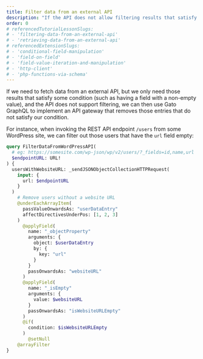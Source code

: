 ```yaml
---
title: Filter data from an external API
description: "If the API does not allow filtering results that satisfy some condition (such as having a field with a non-empty value), we can implement an API gateway that removes those entries that do not satisfy our condition"
order: 0
# referencedTutorialLessonSlugs:
# - 'filtering-data-from-an-external-api'
# - 'retrieving-data-from-an-external-api'
# referencedExtensionSlugs:
# - 'conditional-field-manipulation'
# - 'field-on-field'
# - 'field-value-iteration-and-manipulation'
# - 'http-client'
# - 'php-functions-via-schema'
---
```


If we need to fetch data from an external API, but we only need those results that satisfy some condition (such as having a field with a non-empty value), and the API does not support filtering, we can then use Gato GraphQL to implement an API gateway that removes those entries that do not satisfy our condition.

For instance, when invoking the REST API endpoint `/users` from some WordPress site, we can filter out those users that have the `url` field empty:

```graphql
query FilterDataFromWordPressAPI(
  # eg: https://somesite.com/wp-json/wp/v2/users/?_fields=id,name,url
  $endpointURL: URL!
) {
  usersWithWebsiteURL: _sendJSONObjectCollectionHTTPRequest(
    input: {
      url: $endpointURL
    }
  )
    # Remove users without a website URL
    @underEachArrayItem(
      passValueOnwardsAs: "userDataEntry"
      affectDirectivesUnderPos: [1, 2, 3]
    )
      @applyField(
        name: "_objectProperty"
        arguments: {
          object: $userDataEntry
          by: {
            key: "url"
          }
        }
        passOnwardsAs: "websiteURL"
      )
      @applyField(
        name: "_isEmpty"
        arguments: {
          value: $websiteURL
        }
        passOnwardsAs: "isWebsiteURLEmpty"
      )
      @if(
        condition: $isWebsiteURLEmpty
      )
        @setNull
    @arrayFilter
}
```
